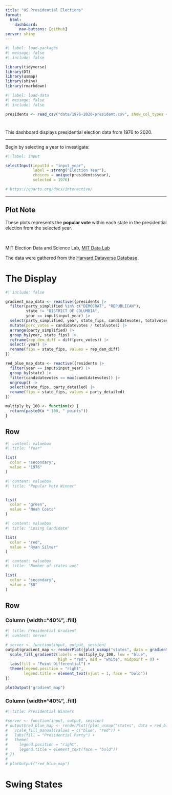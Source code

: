```yaml
---
title: "️US Presidential Elections"
format: 
  html:
    dashboard:
      nav-buttons: [github]
server: shiny
---
```


```r
#| label: load-packages
#| message: false
#| include: false

library(tidyverse)
library(DT)
library(usmap)
library(shiny)
library(rmarkdown)

```

```r
#| label: load-data
#| message: false
#| include: false

presidents <- read_csv("data/1976-2020-president.csv", show_col_types = FALSE)

```

#  {.sidebar}

This dashboard displays presidential election data from 1976 to 2020. 
<hr>

Begin by selecting a year to investigate:
```r
#| label: input

selectInput(inputId = "input_year", 
            label = strong("Election Year"),
            choices = unique(presidents$year),
            selected = 1976)

# https://quarto.org/docs/interactive/

```

<hr>

::: {.callout-note}
## Plot Note

These plots represents the **popular vote** within each state in the presidential
election from the selected year.
:::

<br>

MIT Election Data and Science Lab, [MIT Data Lab](https://electionlab.mit.edu/)

The data were gathered from the [Harvard Dataverse Database](https://dataverse.harvard.edu/dataset.xhtml?persistentId=doi:10.7910/DVN/42MVDX).


# The Display

```r
#| include: false

gradient_map_data <- reactive({presidents |>
  filter(party_simplified %in% c("DEMOCRAT", "REPUBLICAN"),
         state != "DISTRICT OF COLUMBIA", 
         year == input$input_year) |>
  select(party_simplified, year, state_fips, candidatevotes, totalvotes) |>
  mutate(perc_votes = candidatevotes / totalvotes) |>
  arrange(party_simplified) |>
  group_by(year, state_fips) |>
  reframe(rep_dem_diff = diff(perc_votes)) |>
  select(-year) |>
  rename(fips = state_fips, values = rep_dem_diff) 
})

red_blue_map_data <- reactive({residents |>
  filter(year == input$input_year) |>
  group_by(state) |>
  filter(candidatevotes == max(candidatevotes)) |>
  ungroup() |>
  select(state_fips, party_detailed) |>
  rename(fips = state_fips, values = party_detailed)
})

multiply_by_100 <- function(x) {
  return(paste0(x * 100, " points"))
}

```


## Row {height="15%"}

```r
#| content: valuebox
#| title: "Year"

list(
  color = "secondary",
  value = "1976"
)

```

```r
#| content: valuebox
#| title: "Popular Vote Winner"


list(
  color = "green",
  value = "Noah Costa"
)

```

```r
#| content: valuebox
#| title: "Losing Candidate"

list(
  color = "red",
  value = "Ryan Silver"
)

```


```r
#| content: valuebox
#| title: "Number of states won"

list(
  color = "secondary",
  value = "50"
)

```

## Row {height="40%"}

### Column {width="40%", .fill}

```r
#| title: Presidential Gradient
#| context: server

# server <- function(input, output, session) 
output$gradient_map <- renderPlot({plot_usmap("states", data = gradient_map_data()) +
  scale_fill_gradient2(labels = multiply_by_100, low = "blue",
                       high = "red", mid = "white", midpoint = 0) +
  labs(fill = "Point Differential") +
  theme(legend.position = "right",
        legend.title = element_text(vjust = 1, face = "bold"))
})

```

```r
plotOutput("gradient_map")

```

### Column {width="40%", .fill}

```r
#| title: Presidential Winners

#server <- function(input, output, session) 
# output$red_blue_map <- renderPlot({plot_usmap("states", data = red_blue_map_data()) +
#   scale_fill_manual(values = c("blue", "red")) +
#   labs(fill = "Presidential Party") +
#   theme(
#     legend.position = "right",
#     legend.title = element_text(face = "bold"))
# })
# 
# plotOutput("red_blue_map")

```


# Swing States

